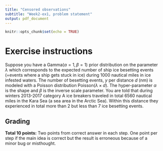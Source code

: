 ```yaml
---
title: "Censored observations"
subtitle: "Week2-ex1, problem statement"
output: pdf_document
---
```


```r
knitr::opts_chunk$set(echo = TRUE)
```

# Exercise instructions

Suppose you have a $\text{Gamma}(\alpha=1,\beta=1)$ prior distribution on the parameter $\lambda$ which corresponds to the expected number of ship ice besetting events (=events where a ship gets stuck in ice) during 1000 nautical miles in ice infested waters. The number of besetting events, $y$ per distance $d$ (nm) is modeled with a Poisson distribution $\text{Poisson}(\lambda \times d)$.
The hyper-parameter $\alpha$ is the shape and $\beta$ is the inverse scale parameter. You are told that during winters 2013-2017 category A ice breakers traveled in total 6560 nautical miles in the Kara Sea (a sea area in the Arctic Sea). Within this distance they experienced in total more than 2 but less than 7 ice besetting events. 

\begin{itemize}
\item[1)] Write down the equation for the posterior probability density for $\lambda$. 
\item[2)] Discretize interval $[0,3]$ into 100 equally spaced intervals, calculate the unnormalized posterior probability density at each of the discrete bins, normalize the densities to sum up to one and draw the posterior density at the discrete cells.
\item[3)] Using the discretized values of $\lambda$ and their corresponding posterior density values \begin{itemize}
\item[a)] draw the posterior cumulative distribution function of $\lambda$ and
\item[b)] calculate the posterior probability that $\lambda>1$.
\end{itemize}
\item[4)] Draw the posterior probability density for $\lambda$ in case where you are told that the exact number of besetting events is 6. What are the differences between the posterior densities from 2) and 4)?
\item[5)] Calculate the posterior predictive probability mass function for number of besetting events, $\tilde{y}$, within a 500 nm distance by using the posterior predictive density from step 2) and draw it.  Note, you can restrict $\tilde{y}\in [0,4]$
\end{itemize}


## Grading

**Total 10 points:** Two points from correct answer in each step. One point per step if the main idea is correct but the result is erroneous because of a minor bug or misthought.